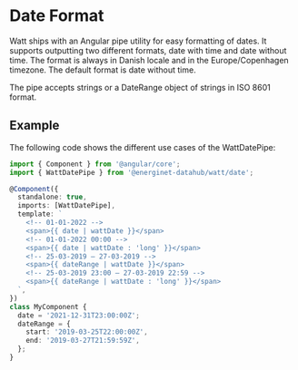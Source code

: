
<Meta title="Utils/Date Format" />

# Date Format

Watt ships with an Angular pipe utility for easy formatting of dates. It supports outputting
two different formats, date with time and date without time. The format is always in Danish
locale and in the Europe/Copenhagen timezone. The default format is date without time.

The pipe accepts strings or a DateRange object of strings in ISO 8601 format.

## Example

The following code shows the different use cases of the WattDatePipe:

```ts
import { Component } from '@angular/core';
import { WattDatePipe } from '@energinet-datahub/watt/date';

@Component({
  standalone: true,
  imports: [WattDatePipe],
  template: `
    <!-- 01-01-2022 -->
    <span>{{ date | wattDate }}</span>
    <!-- 01-01-2022 00:00 -->
    <span>{{ date | wattDate : 'long' }}</span>
    <!-- 25-03-2019 ― 27-03-2019 -->
    <span>{{ dateRange | wattDate }}</span>
    <!-- 25-03-2019 23:00 ― 27-03-2019 22:59 -->
    <span>{{ dateRange | wattDate : 'long' }}</span>
  `,
})
class MyComponent {
  date = '2021-12-31T23:00:00Z';
  dateRange = {
    start: '2019-03-25T22:00:00Z',
    end: '2019-03-27T21:59:59Z',
  };
}
```
